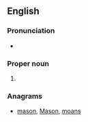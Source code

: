 {{also|nomas|Nomas|nomás}}
==English==

===Pronunciation===
* {{a|US}} {{IPA|/ˈnoʊ.mæs/|lang=en}}

===Proper noun===
{{en-proper noun}}

# {{lb|en|US}} {{acronym of|[[w:National Organization for Men against Sexism|National Organization for Men against Sexism]]|lang=en}}

===Anagrams===
* [[mason#English|mason]], [[Mason#English|Mason]], [[moans#English|moans]]